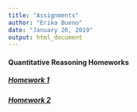 ```yaml
---
title: "Assignments"
author: "Erika Bueno"
date: "January 26, 2019"
output: html_document
---
```



#### Quantitative Reasoning Homeworks
##### [Homework 1](HW1.html)
##### [Homework 2](HW2.html)



